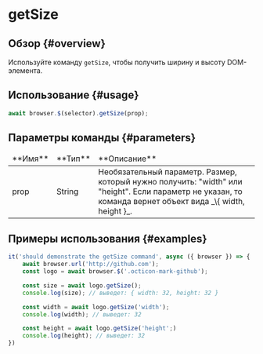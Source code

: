 # getSize

## Обзор {#overview}

Используйте команду `getSize`, чтобы получить ширину и высоту DOM-элемента.

## Использование {#usage}

```javascript
await browser.$(selector).getSize(prop);
```

## Параметры команды {#parameters}

<table>
<thead>
<tr><td>**Имя**</td><td>**Тип**</td><td>**Описание**</td></tr>
</thead>
<tbody>
<tr><td>prop</td><td>String</td><td>Необязательный параметр. Размер, который нужно получить: "width" или "height". Если параметр не указан, то команда вернет объект вида _\{ width, height }_.</td></tr>

</tbody>
</table>

## Примеры использования {#examples}

```javascript
it('should demonstrate the getSize command', async ({ browser }) => {
    await browser.url('http://github.com');
    const logo = await browser.$('.octicon-mark-github');

    const size = await logo.getSize();
    console.log(size); // выведет: { width: 32, height: 32 }

    const width = await logo.getSize('width');
    console.log(width); // выведет: 32

    const height = await logo.getSize('height';)
    console.log(height); // выведет: 32
})
```
